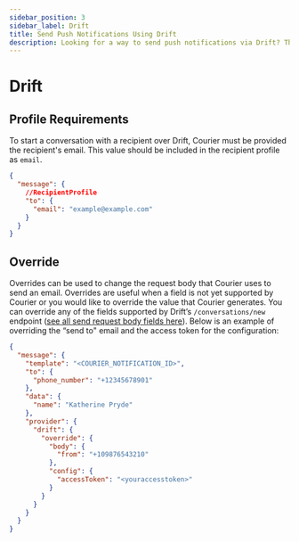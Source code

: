 ```yaml
---
sidebar_position: 3
sidebar_label: Drift
title: Send Push Notifications Using Drift
description: Looking for a way to send push notifications via Drift? This step-by-step tutorial will show you how to integrate Drift's API the easy way.
---
```


# Drift

## Profile Requirements

To start a conversation with a recipient over Drift, Courier must be provided the recipient's email. This value should be included in the recipient profile as `email`.

```json title=JSON
{
  "message": {
    //RecipientProfile
    "to": {
      "email": "example@example.com"
    }
  }
}
```

## Override

Overrides can be used to change the request body that Courier uses to send an email. Overrides are useful when a field is not yet supported by Courier or you would like to override the value that Courier generates. You can override any of the fields supported by Drift’s `/conversations/new` endpoint ([see all send request body fields here](https://devdocs.drift.com/docs/creating-a-conversation)). Below is an example of overriding the “send to" email and the access token for the configuration:

```json title=JSON
{
  "message": {
    "template": "<COURIER_NOTIFICATION_ID>",
    "to": {
      "phone_number": "+12345678901"
    },
    "data": {
      "name": "Katherine Pryde"
    },
    "provider": {
      "drift": {
        "override": {
          "body": {
            "from": "+109876543210"
          },
          "config": {
            "accessToken": "<youraccesstoken>"
          }
        }
      }
    }
  }
}
```
